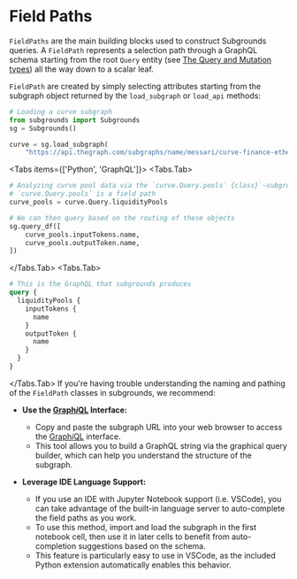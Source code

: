 

# Field Paths

`FieldPaths` are the main building blocks used to construct Subgrounds queries. A `FieldPath` represents a selection path through a GraphQL schema starting from the root `Query` entity (see [The Query and Mutation types](field_paths/https://graphql.org/learn/schema/#the-query-and-mutation-types)) all the way down to a scalar leaf.

`FieldPath` are created by simply selecting attributes starting from the subgraph object returned by the `load_subgraph` or `load_api` methods:




```python copy
# Loading a curve subgraph
from subgrounds import Subgrounds
sg = Subgrounds()

curve = sg.load_subgraph(
    "https://api.thegraph.com/subgraphs/name/messari/curve-finance-ethereum")
```

<Tabs items={['Python', 'GraphQL']}>
<Tabs.Tab>
```python copy
# Analyzing curve pool data via the `curve.Query.pools` {class}`~subgrounds.FieldPath`
# `curve.Query.pools` is a field path
curve_pools = curve.Query.liquidityPools

# We can then query based on the routing of these objects
sg.query_df([
    curve_pools.inputTokens.name,
    curve_pools.outputToken.name,
])
```
</Tabs.Tab>
<Tabs.Tab>
```graphql copy
# This is the GraphQL that subgrounds produces
query {
  liquidityPools {
    inputTokens {
      name
    }
    outputToken {
      name
    }
  }
}
```
</Tabs.Tab>
</Tabs>
<Callout type="info">
If you're having trouble understanding the naming and pathing of the `FieldPath` classes in subgrounds, we recommend:

* **Use the [Graph*i*QL](field_paths/https://api.thegraph.com/subgraphs/name/messari/curve-finance-ethereum) Interface:**

  * Copy and paste the subgraph URL into your web browser to access the [Graph*i*QL](field_paths/https://api.thegraph.com/subgraphs/name/messari/curve-finance-ethereum) interface.
  * This tool allows you to build a GraphQL string via the graphical query builder, which can help you understand the structure of the subgraph.

* **Leverage IDE Language Support:**

  * If you use an IDE with Jupyter Notebook support (i.e. VSCode), you can take advantage of the built-in language server to auto-complete the field paths as you work.
  * To use this method, import and load the subgraph in the first notebook cell, then use it in later cells to benefit from auto-completion suggestions based on the schema.
  * This feature is particularly easy to use in VSCode, as the included Python extension automatically enables this behavior.

</Callout>
